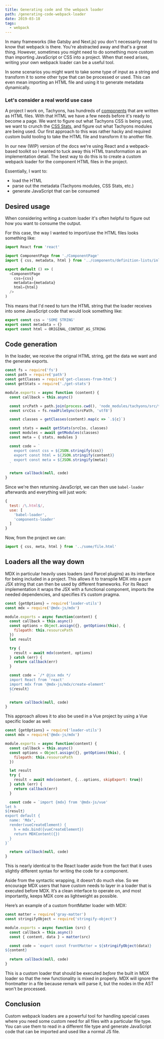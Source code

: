 ```yaml
---
title: Generating code and the webpack loader
path: /generating-code-webpack-loader
date: 2019-03-18
tags:
  - webpack
---
```


In many frameworks (like Gatsby and Next.js) you don't necessarily need to know
that webpack is there. You're abstracted away and that's a great thing.
However, sometimes you might need to do something more custom than importing
JavaScript or CSS into a project. When that need arises, writing your
own webpack loader can be a useful tool.

In some scenarios you might want to take some type of input as a string and
transform it to some other type that can be processed or used. This can even
mean importing an HTML file and using it to generate metadata dynamically.

### Let's consider a real world use case

A project I work on, Tachyons, has hundreds of [components](http://tachyons.io/components/)
that are written as HTML files. With that HTML we have a few needs before
it's ready to become a page. We want to figure out what Tachyons CSS is being
used, we want to crunch the [CSS Stats](https://cssstats.com), and figure
out what Tachyons modules are being used. Our first approach to this was
rather hacky and required custom build tooling to take the HTML file and
transform it to another file.

In our new (WIP) version of the docs we're using React and a webpack-based
toolkit so I wanted to tuck away this HTML transformation as an implementation
detail. The best way to do this is to create a custom webpack loader for
the component HTML files in the project.

Essentially, I want to:

- load the HTML
- parse out the metadata (Tachyons modules, CSS Stats, etc.)
- generate JavaScript that can be consumed

## Desired usage

When considering writing a custom loader it's often helpful to figure out how
you want to consume the output.

For this case, the way I wanted to import/use the HTML files looks something like:

```js
import React from 'react'

import ComponentPage from './ComponentPage'
import { css, metadata, html } from '../components/definition-lists/inline.html'

export default () => (
  <ComponentPage
    css={css}
    metadata={metadata}
    html={html}
  />
)
```

This means that I'd need to turn the HTML string that the loader receives into
some JavaScript code that would look something like:

```js
export const css = 'SOME STRING'
export const metadata = {}
export const html = ORIGINAL_CONTENT_AS_STRING
```

## Code generation

In the loader, we receive the orignal HTML string, get the
data we want and the generate exports.

```js
const fs = require('fs')
const path = require('path')
const getClasses = require('get-classes-from-html')
const getStats = require('./get-stats')

module.exports = async function (content) {
  const callback = this.async()

  const srcPath = path.join(process.cwd(), 'node_modules/tachyons/src/tachyons.css')
  const srcCss = fs.readFileSync(srcPath, 'utf8')

  const classes = getClasses(content).map(c => `.${c}`)

  const stats = await getStats(srcCss, classes)
  const modules = await getModules(classes)
  const meta = { stats, modules }

  const code = `
    export const css = ${JSON.stringify(css)}
    export const html = ${JSON.stringify(content)}
    export const meta = ${JSON.stringify(meta)}
  `

  return callback(null, code)
}
```

Since we're then returning JavaScript, we can then use `babel-loader` afterwards
and everything will just work:

```js
{
  test: /\.html$/,
  use: [
    'babel-loader',
    'components-loader'
  ]
}
```

Now, from the project we can:

```js
import { css, meta, html } from '../some/file.html'
```

## Loaders all the way down

MDX in particular heavily uses loaders (and Parcel plugins) as its interface
for being included in a project. This allows it to transpile MDX into a pure
JSX string that can then be used by different frameworks. For its React
implementation it wraps the JSX with a functional component, imports the
needed dependencies, and specifies it’s custom pragma.

```js
const {getOptions} = require('loader-utils')
const mdx = require('@mdx-js/mdx')

module.exports = async function(content) {
  const callback = this.async()
  const options = Object.assign({}, getOptions(this), {
    filepath: this.resourcePath
  })
  let result

  try {
    result = await mdx(content, options)
  } catch (err) {
    return callback(err)
  }

  const code = `/* @jsx mdx */
  import React from 'react'
  import mdx from '@mdx-js/mdx/create-element'
  ${result}
  `

  return callback(null, code)
}
```

This approach allows it to also be used in a Vue project by using a Vue specific
loader as well:

```js
const {getOptions} = require('loader-utils')
const mdx = require('@mdx-js/mdx')

module.exports = async function(content) {
  const callback = this.async()
  const options = Object.assign({}, getOptions(this), {
    filepath: this.resourcePath
  })

  let result
  try {
    result = await mdx(content, {...options, skipExport: true})
  } catch (err) {
    return callback(err)
  }

  const code = `import {mdx} from '@mdx-js/vue'
let h
${result}
export default {
  name: 'Mdx',
  render(vueCreateElement) {
    h = mdx.bind({vueCreateElement})
    return MDXContent({})
  }
}`

  return callback(null, code)
}
```

This is nearly identical to the React loader aside from the fact that it uses
slightly different syntax for writing the code for a component.

Aside from the syntactic wrapping, it doesn’t do much else. So we encourage MDX
users that have custom needs to layer in a loader that is executed before MDX.
It’s a clean interface to operate on, and most importantly, keeps MDX core as
lightweight as possible.

Here’s an example of a custom frontMatter loader with MDX:

```js
const matter = require('gray-matter')
const stringifyObject = require('stringify-object')

module.exports = async function (src) {
  const callback = this.async()
  const { content, data } = matter(src)

  const code = `export const frontMatter = ${stringifyObject(data)}
${content}
  `
  return callback(null, code)
}
```

This is a custom loader that should be executed _before_ the built in MDX loader
so that the new functionality is mixed in properly. MDX will ignore the frontmatter
in a file because remark will parse it, but the nodes in the AST won't be processed.

## Conclusion

Custom webpack loaders are a powerful tool for handling special cases where you
need some custom need for all files with a particular file type. You can use them
to read in a different file type and generate JavaScript code that can be imported
and used like a normal JS file.

